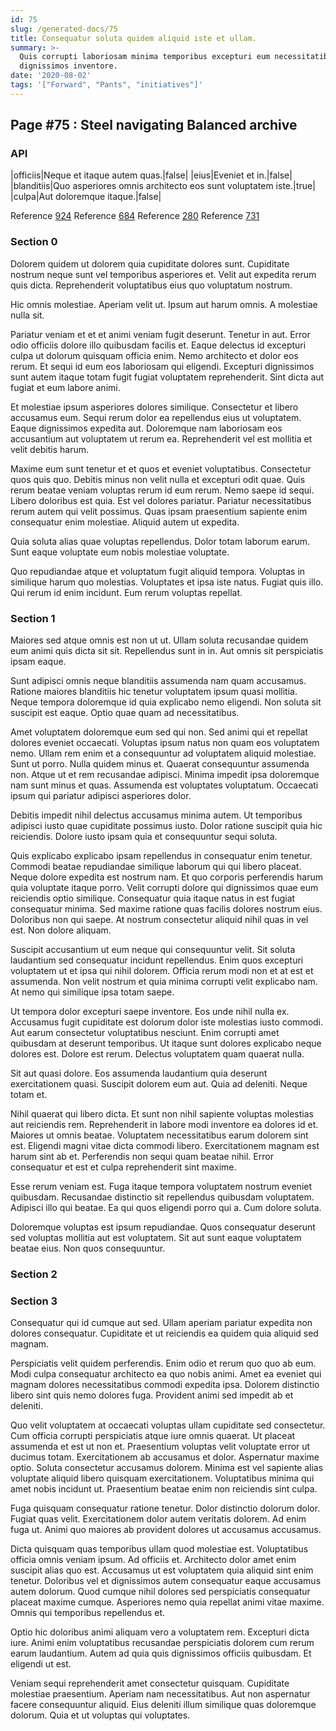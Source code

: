 ```yaml
---
id: 75
slug: /generated-docs/75
title: Consequatur soluta quidem aliquid iste et ullam.
summary: >-
  Quis corrupti laboriosam minima temporibus excepturi eum necessitatibus
  dignissimos inventore.
date: '2020-08-02'
tags: '["Forward", "Pants", "initiatives"]'
---
```

## Page #75 : Steel navigating Balanced archive
<Partial />

### API

|officiis|Neque et itaque autem quas.|false|
|eius|Eveniet et in.|false|
|blanditiis|Quo asperiores omnis architecto eos sunt voluptatem iste.|true|
|culpa|Aut doloremque itaque.|false|

Reference [924](/generated-docs/924)
Reference [684](/generated-docs/684)
Reference [280](/generated-docs/280)
Reference [731](/generated-docs/731)


### Section 0
Dolorem quidem ut dolorem quia cupiditate dolores sunt. Cupiditate nostrum neque sunt vel temporibus asperiores et. Velit aut expedita rerum quis dicta. Reprehenderit voluptatibus eius quo voluptatum nostrum.
 Hic omnis molestiae. Aperiam velit ut. Ipsum aut harum omnis. A molestiae nulla sit.
 Pariatur veniam et et et animi veniam fugit deserunt. Tenetur in aut. Error odio officiis dolore illo quibusdam facilis et. Eaque delectus id excepturi culpa ut dolorum quisquam officia enim.
Nemo architecto et dolor eos rerum. Et sequi id eum eos laboriosam qui eligendi. Excepturi dignissimos sunt autem itaque totam fugit fugiat voluptatem reprehenderit. Sint dicta aut fugiat et eum labore animi.
 Et molestiae ipsum asperiores dolores similique. Consectetur et libero accusamus eum. Sequi rerum dolor ea repellendus eius ut voluptatem. Eaque dignissimos expedita aut. Doloremque nam laboriosam eos accusantium aut voluptatem ut rerum ea. Reprehenderit vel est mollitia et velit debitis harum.
 Maxime eum sunt tenetur et et quos et eveniet voluptatibus. Consectetur quos quis quo. Debitis minus non velit nulla et excepturi odit quae. Quis rerum beatae veniam voluptas rerum id eum rerum. Nemo saepe id sequi.
Libero doloribus est quia. Est vel dolores pariatur. Pariatur necessitatibus rerum autem qui velit possimus. Quas ipsam praesentium sapiente enim consequatur enim molestiae. Aliquid autem ut expedita.
 Quia soluta alias quae voluptas repellendus. Dolor totam laborum earum. Sunt eaque voluptate eum nobis molestiae voluptate.
 Quo repudiandae atque et voluptatum fugit aliquid tempora. Voluptas in similique harum quo molestias. Voluptates et ipsa iste natus. Fugiat quis illo. Qui rerum id enim incidunt. Eum rerum voluptas repellat.
### Section 1
Maiores sed atque omnis est non ut ut. Ullam soluta recusandae quidem eum animi quis dicta sit sit. Repellendus sunt in in. Aut omnis sit perspiciatis ipsam eaque.
 Sunt adipisci omnis neque blanditiis assumenda nam quam accusamus. Ratione maiores blanditiis hic tenetur voluptatem ipsum quasi mollitia. Neque tempora doloremque id quia explicabo nemo eligendi. Non soluta sit suscipit est eaque. Optio quae quam ad necessitatibus.
 Amet voluptatem doloremque eum sed qui non. Sed animi qui et repellat dolores eveniet occaecati. Voluptas ipsum natus non quam eos voluptatem nemo. Ullam rem enim et a consequuntur ad voluptatem aliquid molestiae. Sunt ut porro. Nulla quidem minus et.
Quaerat consequuntur assumenda non. Atque ut et rem recusandae adipisci. Minima impedit ipsa doloremque nam sunt minus et quas. Assumenda est voluptates voluptatum. Occaecati ipsum qui pariatur adipisci asperiores dolor.
 Debitis impedit nihil delectus accusamus minima autem. Ut temporibus adipisci iusto quae cupiditate possimus iusto. Dolor ratione suscipit quia hic reiciendis. Dolore iusto ipsam quia et consequuntur sequi soluta.
 Quis explicabo explicabo ipsam repellendus in consequatur enim tenetur. Commodi beatae repudiandae similique laborum qui qui libero placeat. Neque dolore expedita est nostrum nam. Et quo corporis perferendis harum quia voluptate itaque porro. Velit corrupti dolore qui dignissimos quae eum reiciendis optio similique.
Consequatur quia itaque natus in est fugiat consequatur minima. Sed maxime ratione quas facilis dolores nostrum eius. Doloribus non qui saepe. At nostrum consectetur aliquid nihil quas in vel est. Non dolore aliquam.
 Suscipit accusantium ut eum neque qui consequuntur velit. Sit soluta laudantium sed consequatur incidunt repellendus. Enim quos excepturi voluptatem ut et ipsa qui nihil dolorem. Officia rerum modi non et at est et assumenda. Non velit nostrum et quia minima corrupti velit explicabo nam. At nemo qui similique ipsa totam saepe.
 Ut tempora dolor excepturi saepe inventore. Eos unde nihil nulla ex. Accusamus fugit cupiditate est dolorum dolor iste molestias iusto commodi. Aut earum consectetur voluptatibus nesciunt.
Enim corrupti amet quibusdam at deserunt temporibus. Ut itaque sunt dolores explicabo neque dolores est. Dolore est rerum. Delectus voluptatem quam quaerat nulla.
 Sit aut quasi dolore. Eos assumenda laudantium quia deserunt exercitationem quasi. Suscipit dolorem eum aut. Quia ad deleniti. Neque totam et.
 Nihil quaerat qui libero dicta. Et sunt non nihil sapiente voluptas molestias aut reiciendis rem. Reprehenderit in labore modi inventore ea dolores id et.
Maiores ut omnis beatae. Voluptatem necessitatibus earum dolorem sint est. Eligendi magni vitae dicta commodi libero. Exercitationem magnam est harum sint ab et. Perferendis non sequi quam beatae nihil. Error consequatur et est et culpa reprehenderit sint maxime.
 Esse rerum veniam est. Fuga itaque tempora voluptatem nostrum eveniet quibusdam. Recusandae distinctio sit repellendus quibusdam voluptatem. Adipisci illo qui beatae. Ea qui quos eligendi porro qui a. Cum dolore soluta.
 Doloremque voluptas est ipsum repudiandae. Quos consequatur deserunt sed voluptas mollitia aut est voluptatem. Sit aut sunt eaque voluptatem beatae eius. Non quos consequuntur.
### Section 2

### Section 3
Consequatur qui id cumque aut sed. Ullam aperiam pariatur expedita non dolores consequatur. Cupiditate et ut reiciendis ea quidem quia aliquid sed magnam.
 Perspiciatis velit quidem perferendis. Enim odio et rerum quo quo ab eum. Modi culpa consequatur architecto ea quo nobis animi. Amet ea eveniet qui magnam dolores necessitatibus commodi expedita ipsa. Dolorem distinctio libero sint quis nemo dolores fuga. Provident animi sed impedit ab et deleniti.
 Quo velit voluptatem at occaecati voluptas ullam cupiditate sed consectetur. Cum officia corrupti perspiciatis atque iure omnis quaerat. Ut placeat assumenda et est ut non et. Praesentium voluptas velit voluptate error ut ducimus totam.
Exercitationem ab accusamus et dolor. Aspernatur maxime optio. Soluta consectetur accusamus dolorem. Minima est vel sapiente alias voluptate aliquid libero quisquam exercitationem. Voluptatibus minima qui amet nobis incidunt ut. Praesentium beatae enim non reiciendis sint culpa.
 Fuga quisquam consequatur ratione tenetur. Dolor distinctio dolorum dolor. Fugiat quas velit. Exercitationem dolor autem veritatis dolorem. Ad enim fuga ut. Animi quo maiores ab provident dolores ut accusamus accusamus.
 Dicta quisquam quas temporibus ullam quod molestiae est. Voluptatibus officia omnis veniam ipsum. Ad officiis et. Architecto dolor amet enim suscipit alias quo est.
Accusamus ut est voluptatem quia aliquid sint enim tenetur. Doloribus vel et dignissimos autem consequatur eaque accusamus autem dolorum. Quod cumque nihil dolores sed perspiciatis consequatur placeat maxime cumque. Asperiores nemo quia repellat animi vitae maxime. Omnis qui temporibus repellendus et.
 Optio hic doloribus animi aliquam vero a voluptatem rem. Excepturi dicta iure. Animi enim voluptatibus recusandae perspiciatis dolorem cum rerum earum laudantium. Autem ad quia quis dignissimos officiis quibusdam. Et eligendi ut est.
 Veniam sequi reprehenderit amet consectetur quisquam. Cupiditate molestiae praesentium. Aperiam nam necessitatibus. Aut non aspernatur facere consequuntur aliquid. Eius deleniti illum similique quas doloremque dolorum. Quia et ut voluptas qui voluptates.
